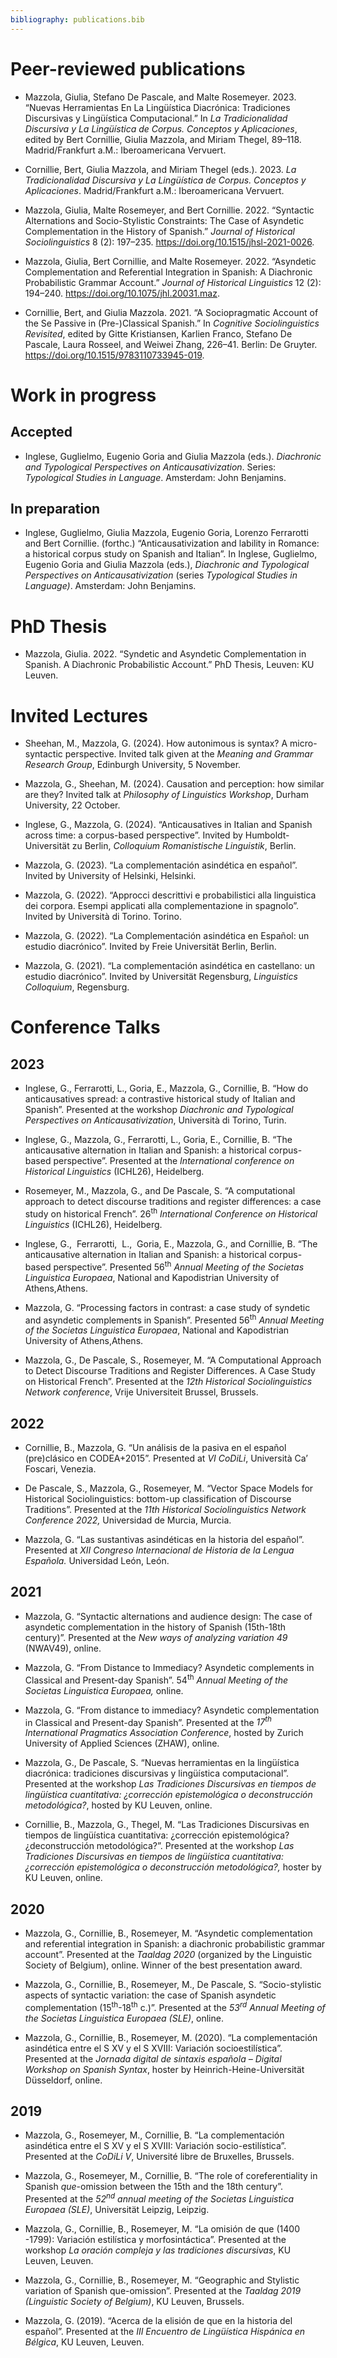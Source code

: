 ---
bibliography: publications.bib
---

# Peer-reviewed publications

-   Mazzola, Giulia, Stefano De Pascale, and Malte Rosemeyer. 2023. “Nuevas Herramientas En La Lingüística Diacrónica: Tradiciones Discursivas y Lingüística Computacional.” In *La Tradicionalidad Discursiva y La Lingüística de Corpus. Conceptos y Aplicaciones*, edited by Bert Cornillie, Giulia Mazzola, and Miriam Thegel, 89–118. Madrid/Frankfurt a.M.: Iberoamericana Vervuert.

-   Cornillie, Bert, Giulia Mazzola, and Miriam Thegel (eds.). 2023. *La Tradicionalidad Discursiva y La Lingüística de Corpus. Conceptos y Aplicaciones*. Madrid/Frankfurt a.M.: Iberoamericana Vervuert.

-   Mazzola, Giulia, Malte Rosemeyer, and Bert Cornillie. 2022. “Syntactic Alternations and Socio-Stylistic Constraints: The Case of Asyndetic Complementation in the History of Spanish.” *Journal of Historical Sociolinguistics* 8 (2): 197–235. <https://doi.org/10.1515/jhsl-2021-0026>.

-   Mazzola, Giulia, Bert Cornillie, and Malte Rosemeyer. 2022. “Asyndetic Complementation and Referential Integration in Spanish: A Diachronic Probabilistic Grammar Account.” *Journal of Historical Linguistics* 12 (2): 194–240. <https://doi.org/10.1075/jhl.20031.maz>.

-   Cornillie, Bert, and Giulia Mazzola. 2021. “A Sociopragmatic Account of the Se Passive in (Pre-)Classical Spanish.” In *Cognitive Sociolinguistics Revisited*, edited by Gitte Kristiansen, Karlien Franco, Stefano De Pascale, Laura Rosseel, and Weiwei Zhang, 226–41. Berlin: De Gruyter. <https://doi.org/10.1515/9783110733945-019>.

# Work in progress

## Accepted

-   Inglese, Guglielmo, Eugenio Goria and Giulia Mazzola (eds.). *Diachronic and Typological Perspectives on Anticausativization*. Series: *Typological Studies in Language*. Amsterdam: John Benjamins.

## In preparation

-   Inglese, Guglielmo, Giulia Mazzola, Eugenio Goria, Lorenzo Ferrarotti and Bert Cornillie. (forthc.) "Anticausativization and lability in Romance: a historical corpus study on Spanish and Italian". In Inglese, Guglielmo, Eugenio Goria and Giulia Mazzola (eds.), *Diachronic and Typological Perspectives on Anticausativization* (series *Typological Studies in Language)*. Amsterdam: John Benjamins.

# PhD Thesis

-   Mazzola, Giulia. 2022. “Syndetic and Asyndetic Complementation in Spanish. A Diachronic Probabilistic Account.” PhD Thesis, Leuven: KU Leuven.

# Invited Lectures

-   Sheehan, M., Mazzola, G. (2024). How autonimous is syntax? A micro-syntactic perspective. Invited talk given at the *Meaning and Grammar Research Group*, Edinburgh University, 5 November.

-   Mazzola, G., Sheehan, M. (2024). Causation and perception: how similar are they? Invited talk at *Philosophy of Linguistics Workshop*, Durham University, 22 October. 

-   Inglese, G., Mazzola, G. (2024). "Anticausatives in Italian and Spanish across time: a corpus-based perspective". Invited by Humboldt-Universität zu Berlin, *Colloquium Romanistische Linguistik*, Berlin.

-   Mazzola, G. (2023). "La complementación asindética en español". Invited by University of Helsinki, Helsinki.

-   Mazzola, G. (2022). "Approcci descrittivi e probabilistici alla linguistica dei corpora. Esempi applicati alla complementazione in spagnolo". Invited by Università di Torino. Torino.

-   Mazzola, G. (2022). "La Complementación asindética en Español: un estudio diacrónico". Invited by Freie Universität Berlin, Berlin.

-   Mazzola, G. (2021). "La complementación asindética en castellano: un estudio diacrónico". Invited by Universität Regensburg, *Linguistics Colloquium*, Regensburg.

# Conference Talks

## 2023

-   Inglese, G., Ferrarotti, L., Goria, E., Mazzola, G., Cornillie, B. "How do anticausatives spread: a contrastive historical study of Italian and Spanish". Presented at the workshop *Diachronic and Typological Perspectives on Anticausativization*, Università di Torino, Turin.

-   Inglese, G., Mazzola, G., Ferrarotti, L., Goria, E., Cornillie, B. "The anticausative alternation in Italian and Spanish: a historical corpus-based perspective". Presented at the *International conference on Historical Linguistics* (ICHL26), Heidelberg.

-   Rosemeyer, M., Mazzola, G., and De Pascale, S. “A computational approach to detect discourse traditions and register differences: a case study on historical French”. 26^th^ *International Conference on Historical Linguistics* (ICHL26), Heidelberg.

-   Inglese, G.,  Ferrarotti,  L.,  Goria, E., Mazzola, G., and Cornillie, B. “The anticausative alternation in Italian and Spanish: a historical corpus-based perspective”. Presented 56^th^ *Annual Meeting of the Societas Linguistica Europaea*, National and Kapodistrian University of Athens,Athens.

-   Mazzola, G. “Processing factors in contrast: a case study of syndetic and asyndetic complements in Spanish”. Presented 56^th^ *Annual Meeting of the Societas Linguistica Europaea*, National and Kapodistrian University of Athens,Athens.

-   Mazzola, G., De Pascale, S., Rosemeyer, M. "A Computational Approach to Detect Discourse Traditions and Register Differences. A Case Study on Historical French". Presented at the *12th Historical Sociolinguistics Network conference*, Vrije Universiteit Brussel, Brussels.

## 2022

-   Cornillie, B., Mazzola, G. “Un análisis de la pasiva en el español (pre)clásico en CODEA+2015”. Presented at *VI CoDiLi*, Università Ca’ Foscari, Venezia.

-   De Pascale, S., Mazzola, G., Rosemeyer, M. “Vector Space Models for Historical Sociolinguistics: bottom-up classification of Discourse Traditions”. Presented at the *11th Historical Sociolinguistics Network Conference 2022,* Universidad de Murcia, Murcia.

-   Mazzola, G. “Las sustantivas asindéticas en la historia del español”. Presented at *XII Congreso Internacional de Historia de la Lengua Española.* Universidad León, León.

## 2021

-   Mazzola, G. “Syntactic alternations and audience design: The case of asyndetic complementation in the history of Spanish (15th-18th century)”. Presented at the *New ways of analyzing variation 49* (NWAV49), online.

-   Mazzola, G. "From Distance to Immediacy? Asyndetic complements in Classical and Present-day Spanish". 54^th^ *Annual Meeting of the Societas Linguistica Europaea,* online.

-   Mazzola, G. “From distance to immediacy? Asyndetic complementation in Classical and Present-day Spanish”. Presented at the *17^th^ International Pragmatics Association Conference*, hosted by Zurich University of Applied Sciences (ZHAW), online.

-   Mazzola, G., De Pascale, S. “Nuevas herramientas en la lingüística diacrónica: tradiciones discursivas y lingüística computacional”. Presented at the workshop *Las Tradiciones Discursivas en tiempos de lingüística cuantitativa: ¿corrección epistemológica o deconstrucción metodológica?*, hosted by KU Leuven, online.

-   Cornillie, B., Mazzola, G., Thegel, M. "Las Tradiciones Discursivas en tiempos de lingüística cuantitativa: ¿corrección epistemológica? ¿deconstrucción metodológica?". Presented at the workshop *Las Tradiciones Discursivas en tiempos de lingüística cuantitativa: ¿corrección epistemológica o deconstrucción metodológica?,* hoster by KU Leuven, online.

## 2020

-   Mazzola, G., Cornillie, B., Rosemeyer, M. “Asyndetic complementation and referential integration in Spanish: a diachronic probabilistic grammar account”. Presented at the *Taaldag 2020* (organized by the Linguistic Society of Belgium), online. Winner of the best presentation award.

-   Mazzola, G., Cornillie, B., Rosemeyer, M., De Pascale, S. “Socio-stylistic aspects of syntactic variation: the case of Spanish asyndetic complementation (15^th^-18^th^ c.)”. Presented at the *53^rd^ Annual Meeting of the Societas Linguistica Europaea (SLE)*, online.

-   Mazzola, G., Cornillie, B., Rosemeyer, M. (2020). "La complementación asindética entre el S XV y el S XVIII: Variación socioestilística". Presented at the *Jornada digital de sintaxis española – Digital Workshop on Spanish Syntax*, hoster by Heinrich-Heine-Universität Düsseldorf, online.

## 2019

-   Mazzola, G., Rosemeyer, M., Cornillie, B. “La complementación asindética entre el S XV y el S XVIII: Variación socio-estilística”. Presented at the *CoDiLi V*, Université libre de Bruxelles, Brussels.

-   Mazzola, G., Rosemeyer, M., Cornillie, B. “The role of coreferentiality in Spanish *que*-omission between the 15th and the 18th century”. Presented at the *52^nd^ annual meeting of the Societas Linguistica Europaea (SLE)*, Universität Leipzig, Leipzig.

-   Mazzola, G., Cornillie, B., Rosemeyer, M. "La omisión de que (1400 -1799): Variación estilística y morfosintáctica". Presented at the workshop *La oración compleja y las tradiciones discursivas*, KU Leuven, Leuven.

-   Mazzola, G., Cornillie, B., Rosemeyer, M. "Geographic and Stylistic variation of Spanish que-omission". Presented at the *Taaldag 2019 (Linguistic Society of Belgium)*, KU Leuven, Brussels.

-   Mazzola, G. (2019). "Acerca de la elisión de que en la historia del español". Presented at the *III Encuentro de Lingüística Hispánica en Bélgica*, KU Leuven, Leuven.

